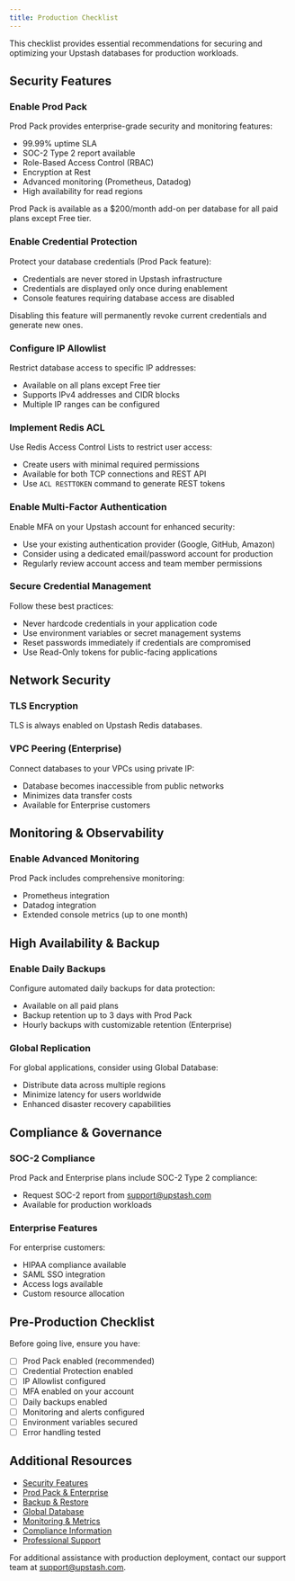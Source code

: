 ```yaml
---
title: Production Checklist
---
```


This checklist provides essential recommendations for securing and optimizing your Upstash databases for production workloads.

## Security Features

### Enable Prod Pack
Prod Pack provides enterprise-grade security and monitoring features:

- 99.99% uptime SLA
- SOC-2 Type 2 report available
- Role-Based Access Control (RBAC)
- Encryption at Rest
- Advanced monitoring (Prometheus, Datadog)
- High availability for read regions

<Note>
  Prod Pack is available as a $200/month add-on per database for all paid plans except Free tier.
</Note>

### Enable Credential Protection
Protect your database credentials (Prod Pack feature):

- Credentials are never stored in Upstash infrastructure
- Credentials are displayed only once during enablement
- Console features requiring database access are disabled

<Warning>
  Disabling this feature will permanently revoke current credentials and generate new ones.
</Warning>

### Configure IP Allowlist
Restrict database access to specific IP addresses:

- Available on all plans except Free tier
- Supports IPv4 addresses and CIDR blocks
- Multiple IP ranges can be configured

### Implement Redis ACL
Use Redis Access Control Lists to restrict user access:

- Create users with minimal required permissions
- Available for both TCP connections and REST API
- Use `ACL RESTTOKEN` command to generate REST tokens

### Enable Multi-Factor Authentication
Enable MFA on your Upstash account for enhanced security:

- Use your existing authentication provider (Google, GitHub, Amazon)
- Consider using a dedicated email/password account for production
- Regularly review account access and team member permissions

### Secure Credential Management
Follow these best practices:

- Never hardcode credentials in your application code
- Use environment variables or secret management systems
- Reset passwords immediately if credentials are compromised
- Use Read-Only tokens for public-facing applications

## Network Security

### TLS Encryption
TLS is always enabled on Upstash Redis databases.

### VPC Peering (Enterprise)
Connect databases to your VPCs using private IP:

- Database becomes inaccessible from public networks
- Minimizes data transfer costs
- Available for Enterprise customers

## Monitoring & Observability

### Enable Advanced Monitoring
Prod Pack includes comprehensive monitoring:

- Prometheus integration
- Datadog integration
- Extended console metrics (up to one month)


## High Availability & Backup

### Enable Daily Backups
Configure automated daily backups for data protection:

- Available on all paid plans
- Backup retention up to 3 days with Prod Pack
- Hourly backups with customizable retention (Enterprise)

### Global Replication
For global applications, consider using Global Database:

- Distribute data across multiple regions
- Minimize latency for users worldwide
- Enhanced disaster recovery capabilities


## Compliance & Governance

### SOC-2 Compliance
Prod Pack and Enterprise plans include SOC-2 Type 2 compliance:

- Request SOC-2 report from [support@upstash.com](mailto:support@upstash.com)
- Available for production workloads

### Enterprise Features
For enterprise customers:

- HIPAA compliance available
- SAML SSO integration
- Access logs available
- Custom resource allocation

## Pre-Production Checklist

Before going live, ensure you have:

- [ ] Prod Pack enabled (recommended)
- [ ] Credential Protection enabled
- [ ] IP Allowlist configured
- [ ] MFA enabled on your account
- [ ] Daily backups enabled
- [ ] Monitoring and alerts configured
- [ ] Environment variables secured
- [ ] Error handling tested

## Additional Resources

- [Security Features](/redis/features/security)
- [Prod Pack & Enterprise](/redis/overall/enterprise)
- [Backup & Restore](/redis/features/backup)
- [Global Database](/redis/features/globaldatabase)
- [Monitoring & Metrics](/redis/howto/metricsandcharts)
- [Compliance Information](/common/help/compliance)
- [Professional Support](/common/help/prosupport)

For additional assistance with production deployment, contact our support team at [support@upstash.com](mailto:support@upstash.com).
